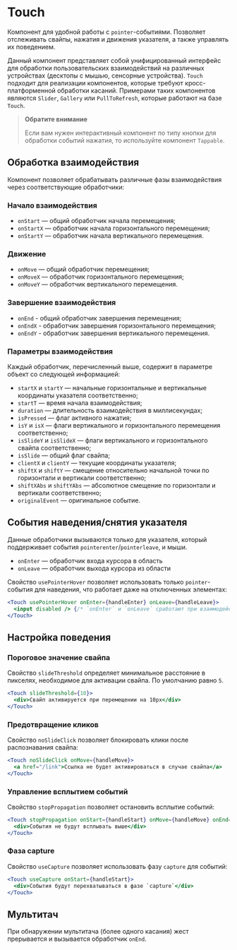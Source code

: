 <Overview>

# Touch

Компонент для удобной работы с `pointer`-событиями.
Позволяет отслеживать свайпы, нажатия и движения указателя, а также управлять их поведением.

</Overview>

Данный компонент представляет собой унифицированный интерфейс для обработки пользовательских взаимодействий
на различных устройствах (десктопы с мышью, сенсорные устройства).
`Touch` подходит для реализации компонентов, которые требуют кросс-платформенной обработки касаний.
Примерами таких компонентов являются `Slider`, `Gallery` или `PullToRefresh`, которые работают на базе `Touch`.

> **Обратите внимание**
>
> Если вам нужен интерактивный компонент по типу кнопки для обработки событий нажатия,
> то используйте компонент `Tappable`.

## Обработка взаимодействия

Компонент позволяет обрабатывать различные фазы взаимодействия через соответствующие обработчики:

### Начало взаимодействия

- `onStart` — общий обработчик начала перемещения;
- `onStartX` — обработчик начала горизонтального перемещения;
- `onStartY` — обработчик начала вертикального перемещения.

### Движение

- `onMove` — общий обработчик перемещения;
- `onMoveX` — обработчик горизонтального перемещения;
- `onMoveY` — обработчик вертикального перемещения.

### Завершение взаимодействия

- `onEnd` - общий обработчик завершения перемещения;
- `onEndX` - обработчик завершения горизонтального перемещения;
- `onEndY` - обработчик завершения вертикального перемещения.

### Параметры взаимодействия

Каждый обработчик, перечисленный выше, содержит в параметре объект со следующей информацией:

- `startX` и `startY` — начальные горизонтальные и вертикальные координаты указателя соответственно;
- `startT` — время начала взаимодействия;
- `duration` — длительность взаимодействия в миллисекундах;
- `isPressed` — флаг активного нажатия;
- `isY` и `isX` — флаги вертикального и горизонтального перемещения соответственно;
- `isSlideY` и `isSlideX` — флаги вертикального и горизонтального свайпа соответственно;
- `isSlide` — общий флаг свайпа;
- `clientX` и `clientY` — текущие координаты указателя;
- `shiftX` и `shiftY` — смещение относительно начальной точки по горизонтали и вертикали соответственно;
- `shiftXAbs` и `shiftYAbs` — абсолютное смещение по горизонтали и вертикали соответственно;
- `originalEvent` — оригинальное событие.

## События наведения/снятия указателя

Данные обработчики вызываются только для указателя, который поддерживает события `pointerenter`/`pointerleave`, и мыши.

- `onEnter` — обработчик входа курсора в область
- `onLeave` — обработчик выхода курсора из области

Свойство `usePointerHover` позволяет использовать только `pointer`-события для наведения, что работает даже на отключенных элементах:

```jsx
<Touch usePointerHover onEnter={handleEnter} onLeave={handleLeave}>
  <input disabled /> {/* `onEnter` и `onLeave` сработают при взаимодействии с полем  */}
</Touch>
```

## Настройка поведения

### Пороговое значение свайпа

Свойство `slideThreshold` определяет минимальное расстояние в пикселях, необходимое для активации свайпа. По умолчанию равно `5`.

```jsx
<Touch slideThreshold={10}>
  <div>Свайп активируется при перемещении на 10px</div>
</Touch>
```

### Предотвращение кликов

Свойство `noSlideClick` позволяет блокировать клики после распознавания свайпа:

```jsx
<Touch noSlideClick onMove={handleMove}>
  <a href="/link">Ссылка не будет активироваться в случае свайпа</a>
</Touch>
```

### Управление всплытием событий

Свойство `stopPropagation` позволяет остановить всплытие событий:

```jsx
<Touch stopPropagation onStart={handleStart} onMove={handleMove} onEnd={handleEnd}>
  <div>События не будут всплывать выше</div>
</Touch>
```

### Фаза capture

Свойство `useCapture` позволяет использовать фазу `capture` для событий:

```jsx
<Touch useCapture onStart={handleStart}>
  <div>События будут перехватываться в фазе `capture`</div>
</Touch>
```

## Мультитач

При обнаружении мультитача (более одного касания) жест прерывается и вызывается обработчик `onEnd`.
